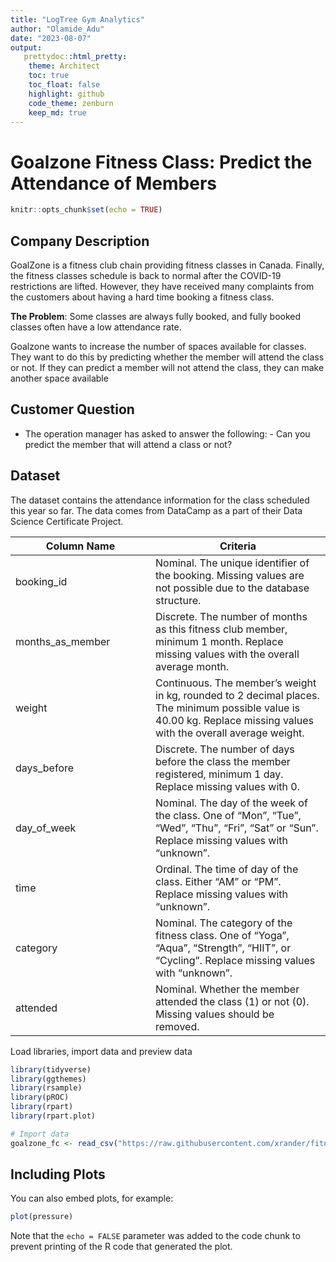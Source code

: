 ```yaml
---
title: "LogTree Gym Analytics"
author: "Olamide_Adu"
date: "2023-08-07"
output:
   prettydoc::html_pretty:
    theme: Architect
    toc: true
    toc_float: false
    highlight: github
    code_theme: zenburn
    keep_md: true
---
```


# Goalzone Fitness Class: Predict the Attendance of Members

```r
knitr::opts_chunk$set(echo = TRUE)
```

## Company Description

GoalZone is a fitness club chain providing fitness classes in Canada. Finally, the fitness classes schedule is back to normal after the COVID-19 restrictions are lifted. However, they have received many complaints from the customers about having a hard time booking a fitness class.

**The Problem**: Some classes are always fully booked, and fully booked classes often have a low attendance rate.

Goalzone wants to increase the number of spaces available for classes. They want to do this by predicting whether the member will attend the class or not. If they can predict a member will not attend the class, they can make another space available

## Customer Question

-   The operation manager has asked to answer the following: - Can you predict the member that will attend a class or not?

## Dataset
The dataset contains the attendance information for the class scheduled this year so far. The data comes from DataCamp as a part of their Data Science Certificate Project.

Column Name | Criteria
----|-----
booking_id | Nominal. The unique identifier of the booking. Missing values are not possible due to the database structure.
months_as_member | Discrete. The number of months as this fitness club member, minimum 1 month. Replace missing values with the overall average month.
weight | Continuous. The member's weight in kg, rounded to 2 decimal places. The minimum possible value is 40.00 kg. Replace missing values with the overall average weight.
days_before | Discrete. The number of days before the class the member registered, minimum 1 day. Replace missing values with 0.
day_of_week | Nominal. The day of the week of the class. One of “Mon”, “Tue”, “Wed”, “Thu”, “Fri”, “Sat” or “Sun”. Replace missing values with “unknown”.
time | Ordinal. The time of day of the class. Either “AM” or “PM”. Replace missing values with “unknown”.
category | Nominal. The category of the fitness class. One of “Yoga”, “Aqua”, “Strength”, “HIIT”, or “Cycling”. Replace missing values with “unknown”.
attended | Nominal. Whether the member attended the class (1) or not (0). Missing values should be removed.

Load libraries, import data and preview data

```r
library(tidyverse)
library(ggthemes)
library(rsample)
library(pROC)
library(rpart)
library(rpart.plot)

# Import data
goalzone_fc <- read_csv("https://raw.githubusercontent.com/xrander/fitness_class_project/master/fitness_class_2212.csv")


```

## Including Plots

You can also embed plots, for example:

```r
plot(pressure)
```

Note that the `echo = FALSE` parameter was added to the code chunk to prevent printing of the R code that generated the plot.
